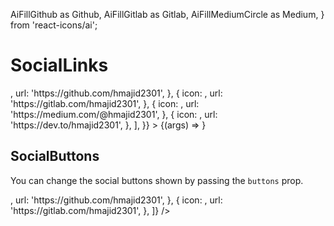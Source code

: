   AiFillGithub as Github,
  AiFillGitlab as Gitlab,
  AiFillMediumCircle as Medium,
} from 'react-icons/ai';


<Meta title="Molecules | SocialLinks" component={SocialLinks} />

# SocialLinks

<Preview>
  <Story
    name="Basic"
    args={{
      links: [
        {
          icon: <Github />,
          url: 'https://github.com/hmajid2301',
        },
        {
          icon: <Gitlab />,
          url: 'https://gitlab.com/hmajid2301',
        },
        {
          icon: <Medium />,
          url: 'https://medium.com/@hmajid2301',
        },
        {
          icon: <Dev />,
          url: 'https://dev.to/hmajid2301',
        },
      ],
    }}
  >
    {(args) => <SocialLinks {...args} />}
  </Story>
</Preview>

<Props story="Basic" />

## SocialButtons

You can change the social buttons shown by passing the `buttons` prop.

<Preview>
  <Story name="SocialButtons">
    <SocialLinks
      links={[
        {
          icon: <Github />,
          url: 'https://github.com/hmajid2301',
        },
        {
          icon: <Gitlab />,
          url: 'https://gitlab.com/hmajid2301',
        },
      ]}
    />
  </Story>
</Preview>
